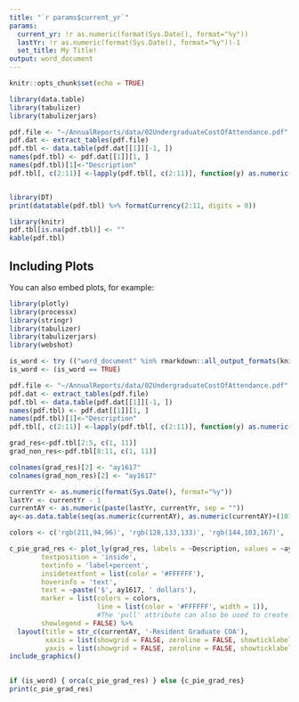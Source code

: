 ```yaml
---
title: "`r params$current_yr`"
params:
  current_yr: !r as.numeric(format(Sys.Date(), format="%y"))
  lastYr: !r as.numeric(format(Sys.Date(), format="%y"))-1
  set_title: My Title!
output: word_document
---
```


<!-- Initializing knitr -->
```r
knitr::opts_chunk$set(echo = TRUE)
```

```r
library(data.table)
library(tabulizer)
library(tabulizerjars)

pdf.file <- "~/AnnualReports/data/02UndergraduateCostOfAttendance.pdf"
pdf.dat <- extract_tables(pdf.file)
pdf.tbl <- data.table(pdf.dat[[1]][-1, ])
names(pdf.tbl) <- pdf.dat[[1]][1, ]
names(pdf.tbl)[1]<-"Description"
pdf.tbl[, c(2:11)] <-lapply(pdf.tbl[, c(2:11)], function(y) as.numeric(gsub('[^a-zA-Z0-9.]', '', y)))


library(DT)
print(datatable(pdf.tbl) %>% formatCurrency(2:11, digits = 0))

library(knitr)
pdf.tbl[is.na(pdf.tbl)] <- ""
kable(pdf.tbl)
```
## Including Plots

You can also embed plots, for example:

```r
library(plotly)
library(processx)
library(stringr)
library(tabulizer)
library(tabulizerjars)
library(webshot)

is_word <- try (("word_document" %in% rmarkdown::all_output_formats(knitr::current_input())), silent=TRUE)
is_word <- (is_word == TRUE)

pdf.file <- "~/AnnualReports/data/02UndergraduateCostOfAttendance.pdf"          # Define path to PDF file
pdf.dat <- extract_tables(pdf.file)                                             # Extract data table
pdf.tbl <- data.table(pdf.dat[[1]][-1, ])                                       # Coerce output matrix to data.table
names(pdf.tbl) <- pdf.dat[[1]][1, ]
names(pdf.tbl)[1]<-"Description"
pdf.tbl[, c(2:11)] <-lapply(pdf.tbl[, c(2:11)], function(y) as.numeric(gsub('[^a-zA-Z0-9.]', '', y)))             

grad_res<-pdf.tbl[2:5, c(1, 11)]
grad_non_res<-pdf.tbl[8:11, c(1, 11)]

colnames(grad_res)[2] <- "ay1617"
colnames(grad_non_res)[2] <- "ay1617"

currentYr <- as.numeric(format(Sys.Date(), format="%y"))
lastYr <- currentYr - 1
currentAY <- as.numeric(paste(lastYr, currentYr, sep = ""))
ay<-as.data.table(seq(as.numeric(currentAY), as.numeric(currentAY)+(101*(100-currentYr-1)),by=101))

colors <- c('rgb(211,94,96)', 'rgb(128,133,133)', 'rgb(144,103,167)', 'rgb(171,104,87)', 'rgb(114,147,203)')

c_pie_grad_res <- plot_ly(grad_res, labels = ~Description, values = ~ay1617, type = 'pie',
        textposition = 'inside',
        textinfo = 'label+percent',
        insidetextfont = list(color = '#FFFFFF'),
        hoverinfo = 'text',
        text = ~paste('$', ay1617, ' dollars'),
        marker = list(colors = colors,
                      line = list(color = '#FFFFFF', width = 1)),
                      #The 'pull' attribute can also be used to create space between the sectors
        showlegend = FALSE) %>%
  layout(title = str_c(currentAY, '-Resident Graduate COA'),
         xaxis = list(showgrid = FALSE, zeroline = FALSE, showticklabels = FALSE),
         yaxis = list(showgrid = FALSE, zeroline = FALSE, showticklabels = FALSE))
include_graphics()

         
if (is_word) { orca(c_pie_grad_res) } else {c_pie_grad_res}
print(c_pie_grad_res)


```
